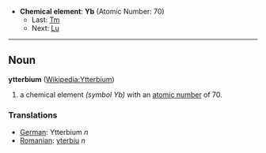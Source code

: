 *'''Chemical element''': '''Yb''' (Atomic Number: 70)
**Last: [[Thulium|Tm]]
**Next: [[Lutetium|Lu]]
----
== Noun ==
'''ytterbium''' ([[en:Ytterbium|Wikipedia:Ytterbium]])

# a chemical element ''(symbol Yb)'' with an [[atomic number]] of 70.

===Translations===
*[[German]]: Ytterbium ''n''
*[[Romanian]]: [[yterbiu]] ''n''
